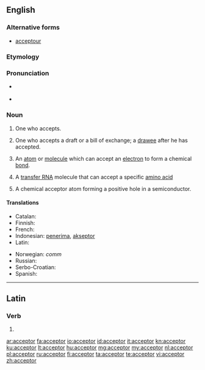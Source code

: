 ==English==

===Alternative forms===
* {{qualifier|obsolete|rare}} [[acceptour]]

===Etymology===
{{suffix|accept|or}}

===Pronunciation===
* {{a|RP}} {{IPA|/əkˈsɛptə(r)/}}
* {{a|US}} {{IPA|æk.ˈsɛp.tɚ/}}

===Noun===
{{en-noun}}

# One who accepts.
# {{context|legal|commerce}} One who accepts a draft or a bill of exchange; a [[drawee]] after he has accepted.
# {{chemistry}} An [[atom]] or [[molecule]] which can accept an [[electron]] to form a chemical [[bond]].
# {{biochemistry}} A [[transfer RNA]] molecule that can accept a specific [[amino acid]]
# {{physics}} A chemical acceptor atom forming a positive hole in a semiconductor.

====Translations====
{{trans-top|one who accepts}}
* Catalan: {{t-|ca|acceptant|m|f}}
* Finnish: {{t+|fi|vastaanottaja}}
* French: {{t+|fr|accepteur|m}}
* Indonesian: [[terima|penerima]], [[akseptor]]
* Latin: {{t-|la|acceptator}}
{{trans-mid}}
* Norwegian: ''comm'' {{t-|no|akseptant|c}}
* Russian: {{t+|ru|акцептант|m}}
* Serbo-Croatian: {{t-|sh|akceptor|m}}
* Spanish: {{t+|es|aceptador|m}}
{{trans-bottom}}

----

==Latin==

===Verb===
{{la-verb-form|acceptor}}

# {{conjugation of|accepto|acceptō|1|s|pres|pass|ind|lang=la}}

[[ar:acceptor]]
[[fa:acceptor]]
[[io:acceptor]]
[[id:acceptor]]
[[it:acceptor]]
[[kn:acceptor]]
[[ku:acceptor]]
[[lt:acceptor]]
[[hu:acceptor]]
[[mg:acceptor]]
[[my:acceptor]]
[[nl:acceptor]]
[[pl:acceptor]]
[[ru:acceptor]]
[[fi:acceptor]]
[[ta:acceptor]]
[[te:acceptor]]
[[vi:acceptor]]
[[zh:acceptor]]